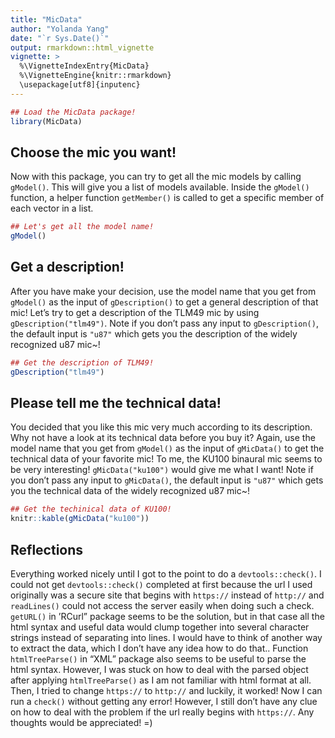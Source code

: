 ```yaml
---
title: "MicData"
author: "Yolanda Yang"
date: "`r Sys.Date()`"
output: rmarkdown::html_vignette
vignette: >
  %\VignetteIndexEntry{MicData}
  %\VignetteEngine{knitr::rmarkdown}
  \usepackage[utf8]{inputenc}
---
```


```r
## Load the MicData package!
library(MicData)
```

## Choose the mic you want!

Now with this package, you can try to get all the mic models by calling ```gModel()```.
This will give you a list of models available. Inside the ```gModel()``` function, a helper function ```getMember()``` is called to get a specific member of each vector in a list.

```r
## Let's get all the model name!
gModel()
```

## Get a description!

After you have make your decision, use the model name that you get from ```gModel()``` as the input of ```gDescription()``` to get a general description of that mic! Let's try to get a description of the TLM49 mic by using ```gDescription("tlm49")```. Note if you don't pass any input to ```gDescription()```, the default input is ```"u87"``` which gets you the description of the widely recognized u87 mic~!

```r
## Get the description of TLM49!
gDescription("tlm49")
```

## Please tell me the technical data!

You decided that you like this mic very much according to its description. Why not have a look at its technical data before you buy it? Again, use the model name that you get from ```gModel()``` as the input of ```gMicData()``` to get the technical data of your favorite mic! To me, the KU100 binaural mic seems to be very interesting! ```gMicData("ku100")``` would give me what I want! Note if you don't pass any input to ```gMicData()```, the default input is ```"u87"``` which gets you the technical data of the widely recognized u87 mic~!

```r
## Get the techinical data of KU100!
knitr::kable(gMicData("ku100"))
```

## Reflections

Everything worked nicely until I got to the point to do a ```devtools::check()```. I could not get ```devtools::check()``` completed at first because the url I used originally was a secure site that begins with ```https://``` instead of ```http://``` and ```readLines()``` could not access the server easily when doing such a check. ```getURL()``` in 'RCurl" package seems to be the solution, but in that case all the html syntax and useful data would clump together into several character strings instead of separating into lines. I would have to think of another way to extract the data, which I don't have any idea how to do that.. Function ```htmlTreeParse()``` in "XML" package also seems to be useful to parse the html syntax. However, I was stuck on how to deal with the parsed object after applying ```htmlTreeParse()``` as I am not familiar with html format at all. Then, I tried to change ```https://``` to ```http://``` and luckily, it worked! Now I can run a ```check()``` without getting any error! However, I still don't have any clue on how to deal with the problem if the url really begins with ```https://```. Any thoughts would be appreciated! =)
